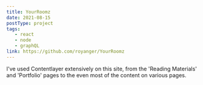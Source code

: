 ```yaml
---
title: YourRoomz
date: 2021-08-15
postType: project
tags:
   - react
   - node
   - graphQL
link: https://github.com/royanger/YourRoomz
---
```


I've used Contentlayer extensively on this site, from the 'Reading Materials' and 'Portfolio' pages to the even most of the content on various pages.
